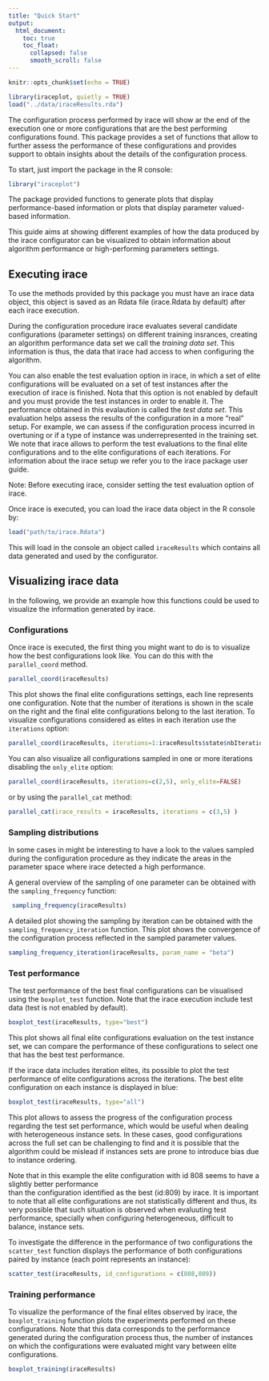 ```yaml
---
title: "Quick Start"
output: 
  html_document:
    toc: true
    toc_float:
      collapsed: false
      smooth_scroll: false
---
```


```r
knitr::opts_chunk$set(echo = TRUE)
```


```r
library(iraceplot, quietly = TRUE)
load("../data/iraceResults.rda")
```

The configuration process performed by irace will show ar the end of the execution one
or more configurations that are the best performing configurations found. This package
provides a set of functions that allow to further assess the performance of these
configurations and provides support to obtain insights about the details of the configuration
process.

To start, just import the package in the R console: 

```r
library("iraceplot")
```

The package provided functions to generate plots that display performance-based information
or plots that display parameter valued-based information. 

This guide aims at showing different examples of how the data produced by the irace configurator
can be visualized to obtain information about algorithm performance or high-performing parameters 
settings.

## Executing irace

To use the methods provided by this package you must have an irace data object, 
this object is saved as an Rdata file (irace.Rdata by default) after each irace 
execution. 

During the configuration procedure irace evaluates several candidate configurations 
(parameter settings) on different training insrances, creating an algorithm performance 
data set we call the *training data set*. This information is thus, the data
that irace had access to when configuring the algorithm. 

You can also enable the test evaluation option in irace, in which a set of elite 
configurations will be evaluated on a set of test instances after the execution of 
irace is finished. Nota that this option is not enabled by default and you
must provide the test instances in order to enable it. The performance obtained 
in this evalaution is called the *test data set*. This evaluation helps assess
the results of the configuration in a more "real" setup. For example, we can assess 
if the configuration process incurred in overtuning or if a type of instance
was underrepresented in the training set. We note that irace allows to perform
the test evaluations to the final elite configurations and to the elite configurations
of each iterations. For information about the irace setup we refer you to the irace 
package user guide. 

Note: Before executing irace, consider setting the test evaluation option of irace. 

Once irace is executed, you can load the irace data object in the R console by:

```r
load("path/to/irace.Rdata")
```

This will load in the console an object called `iraceResults` which contains all data
generated and used by the configurator.

## Visualizing irace data
In the following, we provide an example how this functions could be used to visualize 
the information generated by irace.


### Configurations

Once irace is executed, the first thing you might want to do is to visualize how the
best configurations look like. You can do this with the `parallel_coord` method.

```r
parallel_coord(iraceResults)
```

This plot shows the final elite configurations settings, each line represents one 
configuration. Note that the number of iterations is shown in the scale on the right
and the final elite configurations belong to the last iteration. To visualize 
configurations  considered as elites in each iteration use the `iterations` option:

```r
parallel_coord(iraceResults, iterations=1:iraceResults$state$nbIterations)
```

You can also visualize all configurations sampled in one or more iterations disabling the 
`only_elite` option:

```r
parallel_coord(iraceResults, iterations=c(2,5), only_elite=FALSE)
```

or by using the `parallel_cat` method:

```r
parallel_cat(irace_results = iraceResults, iterations = c(3,5) )
```

### Sampling distributions

In some cases in might be interesting to have a look to the values sampled during the 
configuration procedure as they indicate the areas in the parameter space where irace
detected a high performance.

A general overview of the sampling of one parameter can be obtained with the `sampling_frequency`
function:

```r
 sampling_frequency(iraceResults)
```

A detailed plot showing the sampling by iteration can be obtained with the `sampling_frequency_iteration`
function. This plot shows the convergence of the configuration process reflected in the sampled
parameter values.

```r
sampling_frequency_iteration(iraceResults, param_name = "beta")
```

### Test performance

The test performance of the best final configurations can be visualised using the `boxplot_test`
function. Note that the irace execution include test data (test is not enabled by default).

```r
boxplot_test(iraceResults, type="best")
```

This plot shows all final elite configurations evaluation on the test instance set, we can compare
the performance of these configurations to select one that has the best test performance. 

If the irace data includes iteration elites, its possible to plot the test performance
of elite configurations across the iterations. The best elite configuration on each instance
is displayed in blue:

```r
boxplot_test(iraceResults, type="all")
```

This plot allows to assess the progress of the configuration process regarding the test set performance, 
which would be useful when dealing with heterogeneous instance sets. In these cases, good configurations 
across the full set can be challenging to find and it is possible that the algorithm could be mislead if 
instances sets are prone to introduce bias due to instance ordering. 

Note that in this example the elite configuration with id 808 seems to have a slightly better performance  
than the configuration identified as the best (id:809) by irace. It is important to note that all elite
configurations are not statistically different and thus, its very possible that such situation is observed
when evaluuting test performance, specially when configuring heterogeneous, difficult to balance, instance 
sets. 

To investigate the difference in the performance of two configurations the `scatter_test` function displays
the performance of both configurations paired by instance (each point represents an instance):

```r
scatter_test(iraceResults, id_configurations = c(808,809))
```

### Training performance

To visualize the performance of the final elites observed by irace, the `boxplot_training`
function plots the experiments performed on these configurations. Note that this data corresponds
to the performance generated during the configuration process thus, the number of instances on
which the configurations were evaluated might vary between elite configurations.


```r
boxplot_training(iraceResults)
```


